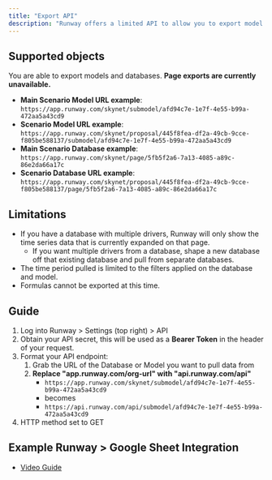 ```yaml
---
title: "Export API"
description: "Runway offers a limited API to allow you to export model and database views programmatically."
---
```


## Supported objects

You are able to export models and databases. **Page exports are currently unavailable.**

- **Main Scenario Model URL example**: `https://app.runway.com/skynet/submodel/afd94c7e-1e7f-4e55-b99a-472aa5a43cd9`
- **Scenario Model URL example**: `https://app.runway.com/skynet/proposal/445f8fea-df2a-49cb-9cce-f805be588137/submodel/afd94c7e-1e7f-4e55-b99a-472aa5a43cd9`
- **Main Scenario Database example**: `https://app.runway.com/skynet/page/5fb5f2a6-7a13-4085-a89c-86e2da66a17c`
- **Scenario Database URL example**: `https://app.runway.com/skynet/proposal/445f8fea-df2a-49cb-9cce-f805be588137/page/5fb5f2a6-7a13-4085-a89c-86e2da66a17c`

## Limitations

- If you have a database with multiple drivers, Runway will only show the time series data that is currently expanded on that page.
  - If you want multiple drivers from a database, shape a new database off that existing database and pull from separate databases.
- The time period pulled is limited to the filters applied on the database and model.
- Formulas cannot be exported at this time.

## Guide

1. Log into Runway \> Settings (top right) \> API
2. Obtain your API secret, this will be used as a **Bearer Token** in the header of your request.
3. Format your API endpoint:
   1. Grab the URL of the Database or Model you want to pull data from
   2. **Replace "app.runway.com/org-url" with "api.runway.com/api"**
      - `https://app.runway.com/skynet/submodel/afd94c7e-1e7f-4e55-b99a-472aa5a43cd9`
      - becomes
      - `https://api.runway.com/api/submodel/afd94c7e-1e7f-4e55-b99a-472aa5a43cd9`
4. HTTP method set to GET

## Example Runway \> Google Sheet Integration

- [Video Guide](https://www.loom.com/share/57c29a5412c5479da7e34242526cf548)